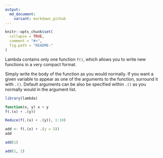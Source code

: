 ```yaml
---
output:
  md_document:
    variant: markdown_github
---
```


<!-- README.md is generated from README.Rmd. Please edit that file -->

```r
knitr::opts_chunk$set(
  collapse = TRUE,
  comment = "#>",
  fig.path = "README-"
)
```

Lambda contains only one function `f()`, which allows you to write new
functions in a very compact format.

Simply write the body of the function as you would normally.  If you want a
given variable to appear as one of the arguments to the function, surround it with
`.()`.  Default arguments can be also be specified within `.()` as you normally
would in the argument list.


```r
library(lambda)

function(x, y) x + y
f(.(x) + .(y))

Reduce(f(.(x) + .(y)), 1:10)

add <- f(.(x) + .(y = 5))
add

add(1)

add(1, 2)
```

